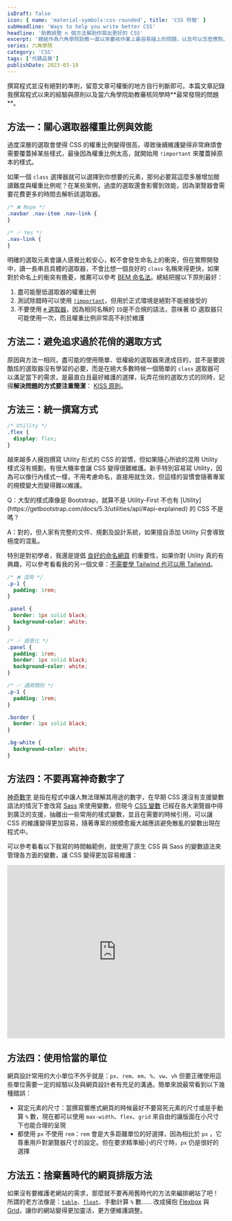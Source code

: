 ```yaml
---
isDraft: false
icon: { name: 'material-symbols:css-rounded', title: 'CSS 符號' }
subHeadline: 'Ways to help you write better CSS'
headline: '助教統整 n 個方法幫助你寫出更好的 CSS'
excerpt: '總結作為六角學院助教一直以來審核作業上最容易碰上的問題，以及可以怎麼應對。了解整篇文章將可以迴避掉很多同學最常踩的坑！撰寫程式並沒有絕對的準則，留意文章可權衡的地方自行判斷即可。本篇文章記錄我撰寫程式以來的經驗與原則以及當六角學院助教審核同學時最常發現的問題。'
series: 六角學院
category: 'CSS'
tags: ['代碼品質']
publishDate: 2023-03-19
---
```


<Sidenote type="warning">
  撰寫程式並沒有絕對的準則，留意文章可權衡的地方自行判斷即可。本篇文章記錄我撰寫程式以來的經驗與原則以及當六角學院助教審核同學時**最常發現的問題**。
</Sidenote>

## 方法一：關心選取器權重比例與效能

過度深層的選取會使得 CSS 的權重比例變得很高，導致後續維護變得非常麻煩會需要覆蓋掉某些樣式，最後因為權重比例太高，就開始用 `!important` 來覆蓋掉原本的樣式。

如果一個 `class` 選擇器就可以選擇到你想要的元素，那何必要寫這麼多層增加閱讀難度與權重比例呢？在某些案例，過度的選取還會影響到效能，因為瀏覽器會需要花費更多的時間去解析該選取器。

```css
/* ❌ Nope */
.navbar .nav-item .nav-link {
}

/* ✅ Yes */
.nav-link {
}
```

明確的選取元素會讓人感覺比較安心，較不會發生命名上的衝突，但在實際開發中，讀一長串且具體的選取器，不會比想一個良好的 `class` 名稱來得更快，如果對於命名上的衝突有擔憂，推薦可以參考 [BEM 命名法](/post/write-cleaner-css-with-bem/)。總結把握以下原則最好：

1. 盡可能壓低選取器的權重比例
2. 測試除錯時可以使用 [`!important`](https://developer.mozilla.org/en-US/docs/Web/CSS/important)，但用於正式環境是絕對不能被接受的
3. 不要使用 [`#` 選取器](https://developer.mozilla.org/en-US/docs/Web/CSS/ID_selectors)，因為相同名稱的 `ID`是不合規的語法，意味著 ID 選取器只可能使用一次，而且權重比例非常高不利於維護

## 方法二：避免追求過於花俏的選取方式

原因與方法一相同，盡可能的使用簡單、低權級的選取器來達成目的，並不是要說酷炫的選取器沒有學習的必要，而是在絕大多數時候一個簡單的 `class` 選取器可以滿足當下的需求，是最直白且最好維護的選擇，玩弄花俏的選取方式的同時，記得**解決問題的方式要注重簡潔**： [KISS 原則](https://zh.wikipedia.org/zh-tw/KISS%E5%8E%9F%E5%88%99)。

## 方法三：統一撰寫方式

```css
/* Utility */
.flex {
  display: flex;
}
```

越來越多人擁抱撰寫 Utility 形式的 CSS 的習慣，但如果隨心所欲的混用 Utility 樣式沒有規劃，有很大機率會讓 CSS 變得很難維護。新手特別容易寫 Utility，因為可以像行內樣式一樣，不用考慮命名，直接用就生效，但這樣的習慣會隨著專案的規模變大而變得難以維護。

<Sidenote type="info">
Q：大型的樣式庫像是 Bootstrap，就算不是 Utility-First 不也有 [Utility](https://getbootstrap.com/docs/5.3/utilities/api/#api-explained) 的 CSS 不是嗎？

A：對的，但人家有完整的文件、規劃及設計系統，如果擅自添加 Utility 只會導致極度的混亂。

</Sidenote>

特別是對初學者，我還是提倡 [良好的命名網頁](/post/ways-to-help-you-write-better-code/#%E6%96%B9%E6%B3%95%E4%B8%80%E8%89%AF%E5%A5%BD%E7%9A%84%E5%91%BD%E5%90%8D) 的重要性，如果你對 Utility 真的有興趣，可以參考看看我的另一個文章：[不需要學 Tailwind 也可以用 Tailwind](/post/use-tailwind-without-learning-it/)。

```css
/* ❌ 混用 */
.p-1 {
  padding: 1rem;
}

.panel {
  border: 1px solid black;
  background-color: white;
}

/* ✅ 語意化 */
.panel {
  padding: 1rem;
  border: 1px solid black;
  background-color: white;
}

/* ✅ 通用類別 */
.p-1 {
  padding: 1rem;
}

.border {
  border: 1px solid black;
}

.bg-white {
  background-color: white;
}
```

## 方法四：不要再寫神奇數字了

[神奇數字](/post/ways-to-help-you-write-better-code/#%E9%81%BF%E5%85%8D%E7%A5%9E%E5%A5%87%E6%95%B8%E5%AD%97) 是指在程式中讓人無法理解其用途的數字，在早期 CSS 還沒有支援變數語法的情況下會改寫 [Sass](https://sass-lang.com/) 來使用變數，但現今 [CSS 變數](https://developer.mozilla.org/zh-CN/docs/Web/CSS/Using_CSS_custom_properties) 已經在各大瀏覽器中得到廣泛的支援，抽離出一些常用的樣式變數，並且在需要的時候引用，可以讓 CSS 的維護變得更加容易，隨著專案的規模愈龐大越應該避免散亂的變數出現在程式中。

可以參考看看以下我寫的時間軸範例，就使用了原生 CSS 與 Sass 的變數語法來管理各方面的變數，讓 CSS 變得更加容易維護：

<iframe
  height="400"
  style="width: 100%;"
  scrolling="no"
  title="Responsive Timeline"
  src="https://codepen.io/riecball/embed/preview/ExoEMvq?default-tab=result&editable=true"
  frameborder="no"
  loading="lazy"
  allowtransparency="true"
  allowfullscreen="true"
>
  See the Pen <a href="https://codepen.io/riecball/pen/ExoEMvq">Responsive Timeline</a> by Riceball (
  <a href="https://codepen.io/riecball">@riecball</a>) on <a href="https://codepen.io">CodePen</a>.
</iframe>

## 方法四：使用恰當的單位

網頁設計常用的大小單位不外乎就是：`px`、`rem`、`em`、`%`、`vw`、`vh` 但要正確使用這些單位需要一定的經驗以及與網頁設計者有充足的溝通。簡單來說最常看到以下幾種錯誤：

- 寫定元素的尺寸：當撰寫響應式網頁的時候最好不要寫死元素的尺寸或是手動算 `%` 數，現在都可以使用 `max-width`、`flex`、`grid` 來自由的讓版面在小尺寸下也能合理的呈現
- 都使用 `px` 不使用 `rem`：`rem` 會是大多距離單位的好選擇，因為相比於 `px` ，它尊重用戶對瀏覽器尺寸的設定。但在要求精準細小的尺寸時，`px` 仍是很好的選擇

## 方法五：捨棄舊時代的網頁排版方法

如果沒有要維護老網站的需求，那麼就不要再用舊時代的方法來編排網站了吧！ 所謂的老方法像是：[`table`](https://developer.mozilla.org/zh-TW/docs/Web/HTML/Element/table)、[`float`](https://developer.mozilla.org/zh-CN/docs/Web/CSS/float)、手動計算 `%` 數…… 改成擁抱 [Flexbox](https://developer.mozilla.org/zh-TW/docs/Web/CSS/CSS_Flexible_Box_Layout/Basic_Concepts_of_Flexbox) 與 [Grid](https://developer.mozilla.org/zh-CN/docs/Learn/CSS/CSS_layout/Grids)，讓你的網站變得更加靈活，更方便維護調整。
